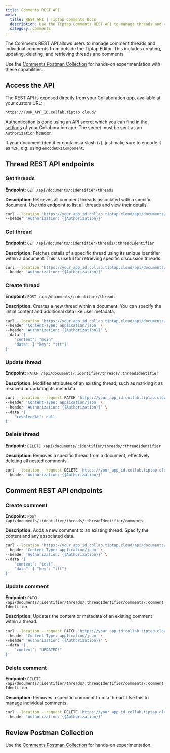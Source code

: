 ```yaml
---
title: Comments REST API
meta:
  title: REST API | Tiptap Comments Docs
  description: Use the Tiptap Comments REST API to manage threads and comments from outside the editor. More in the docs!
  category: Comments
---
```


The Comments REST API allows users to manage comment threads and individual comments from outside the Tiptap Editor. This includes creating, updating, deleting, and retrieving threads and comments.

Use the [Comments Postman Collection](https://www.postman.com/docking-module-explorer-14290287/workspace/tiptap-collaboration-public/folder/33042171-01d1c110-e913-4d99-b47a-fc95aad877c9?ctx=documentation) for hands-on experimentation with these capabilities.

## Access the API

The REST API is exposed directly from your Collaboration app, available at your custom URL:

```bash
https://YOUR_APP_ID.collab.tiptap.cloud/
```

Authentication is done using an API secret which you can find in
the [settings](https://cloud.tiptap.dev/apps/settings) of your Collaboration app. The secret must be sent as
an `Authorization` header.

If your document identifier contains a slash (`/`), just make sure to encode it as `%2F`, e.g.
using `encodeURIComponent`.

## Thread REST API endpoints

### Get threads

**Endpoint:** `GET /api/documents/:identifier/threads`

**Description:** Retrieves all comment threads associated with a specific document. Use this endpoint to list all threads and view their details.

```bash
curl --location 'https://your_app_id.collab.tiptap.cloud/api/documents/{document_id}/threads' \
--header 'Authorization: {{Authorization}}'
```

### Get thread

**Endpoint:** `GET /api/documents/:identifier/threads/:threadIdentifier`

**Description:** Fetches details of a specific thread using its unique identifier within a document. This is useful for retrieving specific discussion threads.

```bash
curl --location 'https://your_app_id.collab.tiptap.cloud/api/documents/{document_id}/threads/{thread_id}' \
--header 'Authorization: {{Authorization}}'
```

### Create thread

**Endpoint:** `POST /api/documents/:identifier/threads`

**Description:** Creates a new thread within a document. You can specify the initial content and additional data like user metadata.

```bash
curl --location 'https://your_app_id.collab.tiptap.cloud/api/documents/{document_id}/threads' \
--header 'Content-Type: application/json' \
--header 'Authorization: {{Authorization}}' \
--data '{
    "content": "moin",
    "data": { "key": "ttt"}
}'
```

### Update thread

**Endpoint:** `PATCH /api/documents/:identifier/threads/:threadIdentifier`

**Description:** Modifies attributes of an existing thread, such as marking it as resolved or updating its metadata.

```bash
curl --location --request PATCH 'https://your_app_id.collab.tiptap.cloud/api/documents/{document_id}/threads/{thread_id}' \
--header 'Content-Type: application/json' \
--header 'Authorization: {{Authorization}}' \
--data '{
    "resolvedAt": null
}'
```

### Delete thread

**Endpoint:** `DELETE /api/documents/:identifier/threads/:threadIdentifier`

**Description:** Removes a specific thread from a document, effectively deleting all nested comments.

```bash
curl --location --request DELETE 'https://your_app_id.collab.tiptap.cloud/api/documents/{document_id}/threads/{thread_id}' \
--header 'Authorization: {{Authorization}}'
```

## Comment REST API endpoints

### Create comment

**Endpoint:** `POST /api/documents/:identifier/threads/:threadIdentifier/comments`

**Description:** Adds a new comment to an existing thread. Specify the content and any associated data.

```bash
curl --location 'https://your_app_id.collab.tiptap.cloud/api/documents/{document_id}/threads/{thread_id}/comments' \
--header 'Content-Type: application/json' \
--header 'Authorization: {{Authorization}}' \
--data '{
    "content": "test",
    "data": { "key": "ttt"}
}'
```

### Update comment

**Endpoint:** `PATCH /api/documents/:identifier/threads/:threadIdentifier/comments/:commentIdentifier`

**Description:** Updates the content or metadata of an existing comment within a thread.

```bash
curl --location --request PATCH 'https://your_app_id.collab.tiptap.cloud/api/documents/{document_id}/threads/{thread_id}/comments/{comment_id}' \
--header 'Content-Type: application/json' \
--header 'Authorization: {{Authorization}}' \
--data '{
    "content": "UPDATED!"
}'
```

### Delete comment

**Endpoint:** `DELETE /api/documents/:identifier/threads/:threadIdentifier/comments/:commentIdentifier`

**Description:** Removes a specific comment from a thread. Use this to manage individual comments.

```bash
curl --location --request DELETE 'https://your_app_id.collab.tiptap.cloud/api/documents/{document_id}/threads/{thread_id}/comments/{comment_id}' \
--header 'Authorization: {{Authorization}}'
```

## Review Postman Collection

Use the [Comments Postman Collection](https://www.postman.com/docking-module-explorer-14290287/workspace/tiptap-collaboration-public/folder/33042171-01d1c110-e913-4d99-b47a-fc95aad877c9?ctx=documentation) for hands-on experimentation.
